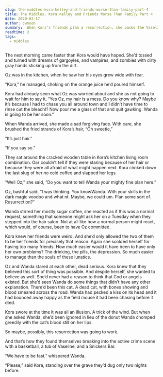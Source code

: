 ```yaml
---
slug: the-middles-kora-kelley-and-friends-worse-than-family-part-4
title: The Middles. Kora Kelley and Friends Worse Than Family Part 4
date: 2020-02-17
author: cwmoon
summary:  When Kora’s friends plan a resurrection, she packs the Vaseline
readtime: 3
tags:
  - middles
---
```


The next morning came faster than Kora would have hoped. She’d tossed and turned with dreams of gargoyles, and vampires, and zombies with dirty gray hands sticking up from the dirt. 

Oz was in the kitchen, when he saw her his eyes grew wide with fear. 

“Kora,” he managed, choking on the orange juice he’d poured himself. 

Kora had already seen what Oz was worried about and she as not going to wait for him to say it, “Yes Oz, my hair is a mess. Do you know why? Maybe it’s because I had to chase you all around town and I didn’t have time to rinse out the bleach!? Now pour me a glass of that and quit gawking. Wanda is going to be her soon.”

When Wanda arrived, she made a sad forgiving face. With care, she brushed the fried strands of Kora’s hair, “Oh sweetie,” 

“It’s just hair.” 

“If you say so.”

They sat around the cracked wooden table in Kora’s kitchen living room combination. Oar couldn’t tell if they were staring because of her hair or because they were all afraid of what might happen next. Kora choked down the last slug of her no cold coffee and slapped her legs. 

“Well Oz,” she said, “Do you want to tell Wanda your mighty fine plan here.” 

Oz, bashful said, “I was thinking. You knowWanda. With your skills in the dark magic voodoo and what nt. Maybe, we could um. Plan some sort of.  Resurrection?” 

Wanda stirred her mostly sugar coffee, she reacted as if this was a normal request, something that someone might ask her on a Tuesday when they stepped into the hair salon. Not at all like how a normal person might react, which would, of course, been to have Oz committed. 

Kora knew her friends were weird. And she’d only allowed the two of them to be her friends for precisely that reason.  Again she scolded herself for having too many friends. How much easier would it have been to have only her own problems? The drinking, the pills, the depression. So much easier to manage than the souls of these lunatics. 

Oz and Wanda stared at each other, dead serious. Kora knew that they believed this sort of thing was possible. And despite herself, she wanted to believe as well. She’d never had a reason to think that God or angels existed. But she’d seen Wanda do some things that didn’t have any other explanation.  There’d been this cat. A dead cat, with bones showing and blood smeared across the road.  Wanda had pecked a kiss on its head and it had bounced away happy as the field mouse it had been chasing before it died. 

Kora swore at the time it was all an illusion. A trick of the wind. But when she asked Wanda, she’d been ignored in lieu of the donut Wanda chomped greedily with the cat’s blood still on her lips. 

So maybe, possibly, this resurrection was going to work. 

And that’s how they found themselves breaking into the active crime scene with a basketball, a tub of Vaseline, and a Snickers Bar. 

“We have to be fast,” whispered Wanda. 

“Please,” said Kora, standing over the grave they’d dug only two nights before. 